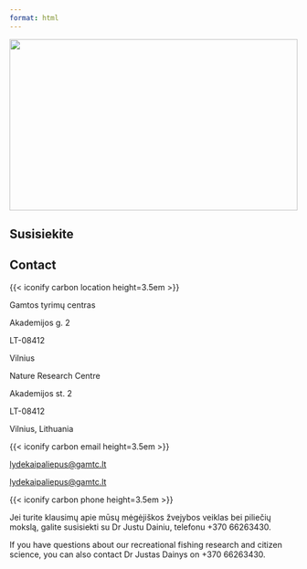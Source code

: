 ```yaml
---
format: html
---
```


<!-- Banner image -->
::: column-screen
<img src="/images/hero.webp" style="width: 100%; height: 300px; object-fit: cover; object-position: 25% 25%; margin: 0px;"/>
:::
<!-- Banner image -->

::: {.content-visible when-profile="en"}
# Susisiekite
:::

::: {.content-visible when-profile="lt"}
# Contact
:::

::::: {.d-flex .align-items-center .justify-content-evenly .p-4}
:::: {.col-2 .align-self-center .py-4 .px-5 .flex-grow-0}
{{< iconify carbon location height=3.5em >}} 
::::

:::: {.col-6 .align-self-center .px-2 .flex-grow-1 style="text-align: left;"}
::: {.content-visible when-profile="lt"}
Gamtos tyrimų centras

Akademijos g. 2

LT-08412

Vilnius
:::

::: {.content-visible when-profile="en"}
Nature Research Centre

Akademijos st. 2

LT-08412

Vilnius, Lithuania
:::
::::
:::::

::::: {.d-flex .align-items-center .justify-content-evenly .p-4}
:::: {.col-2 .align-self-center .py-4 .px-5 .flex-grow-0}
{{< iconify carbon email height=3.5em >}} 
::::

:::: {.col-6 .align-self-center .px-2 .flex-grow-1 style="text-align: left;"}
::: {.content-visible when-profile="lt"}
[lydekaipaliepus@gamtc.lt](mailto:lydekaipaliepus@gamtc.lt)
:::

::: {.content-visible when-profile="en"}
[lydekaipaliepus@gamtc.lt](mailto:lydekaipaliepus@gamtc.lt)
:::
::::
:::::

::::: {.d-flex .align-items-center .justify-content-evenly .p-4}
:::: {.col-2 .align-self-center .py-4 .px-5 .flex-grow-0}
{{< iconify carbon phone height=3.5em >}} 
::::

:::: {.col-6 .align-self-center .px-2 .flex-grow-1 style="text-align: left;"}
::: {.content-visible when-profile="lt"}
Jei turite klausimų apie mūsų mėgėjiškos žvejybos veiklas bei piliečių mokslą, galite susisiekti su Dr Justu Dainiu, telefonu +370 66263430.
:::

::: {.content-visible when-profile="en"}
If you have questions about our recreational fishing research and citizen science, you can also contact Dr Justas Dainys on +370 66263430.
:::
::::
:::::
